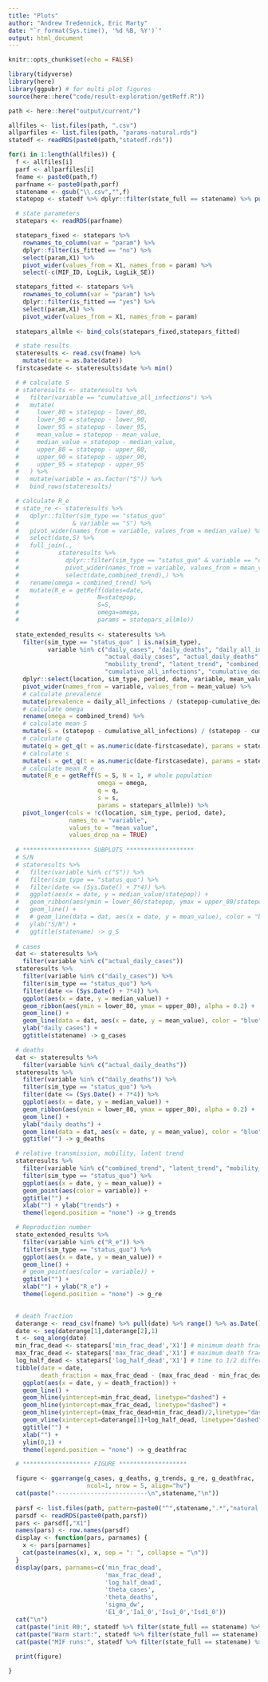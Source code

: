 ```yaml
---
title: "Plots"
author: "Andrew Tredennick, Eric Marty"
date: "`r format(Sys.time(), '%d %B, %Y')`"
output: html_document
---
```


```r
knitr::opts_chunk$set(echo = FALSE)

library(tidyverse)
library(here)
library(ggpubr) # for multi plot figures
source(here::here("code/result-exploration/getReff.R"))

path <- here::here("output/current/")

allfiles <- list.files(path, ".csv")
allparfiles <- list.files(path, "params-natural.rds")
statedf <- readRDS(paste0(path,"statedf.rds"))
```

```r
for(i in 1:length(allfiles)) {
  f <- allfiles[i]
  parf <- allparfiles[i]
  fname <- paste0(path,f)
  parfname <- paste0(path,parf)
  statename <- gsub("\\.csv","",f)
  statepop <- statedf %>% dplyr::filter(state_full == statename) %>% pull(total_pop)

  # state parameters
  statepars <- readRDS(parfname) 

  statepars_fixed <- statepars %>% 
    rownames_to_column(var = "param") %>% 
    dplyr::filter(is_fitted == "no") %>% 
    select(param,X1) %>% 
    pivot_wider(values_from = X1, names_from = param) %>% 
    select(-c(MIF_ID, LogLik, LogLik_SE))

  statepars_fitted <- statepars %>% 
    rownames_to_column(var = "param") %>% 
    dplyr::filter(is_fitted == "yes") %>% 
    select(param,X1) %>% 
    pivot_wider(values_from = X1, names_from = param)
  
  statepars_allmle <- bind_cols(statepars_fixed,statepars_fitted)

  # state results
  stateresults <- read.csv(fname) %>% 
    mutate(date = as.Date(date)) 
  firstcasedate <- stateresults$date %>% min()

  # # calculate S
  # stateresults <- stateresults %>% 
  #   filter(variable == "cumulative_all_infections") %>% 
  #   mutate(
  #     lower_80 = statepop - lower_80,
  #     lower_90 = statepop - lower_90,
  #     lower_95 = statepop - lower_95,
  #     mean_value = statepop - mean_value,
  #     median_value = statepop - median_value,
  #     upper_80 = statepop - upper_80,
  #     upper_90 = statepop - upper_90,
  #     upper_95 = statepop - upper_95
  #   ) %>% 
  #   mutate(variable = as.factor("S")) %>% 
  #   bind_rows(stateresults)

  # calculate R_e
  # state_re <- stateresults %>% 
  #   dplyr::filter(sim_type == "status_quo" 
  #               & variable == "S") %>% 
  #   pivot_wider(names_from = variable, values_from = median_value) %>% 
  #   select(date,S) %>% 
  #   full_join(.,
  #           stateresults %>% 
  #             dplyr::filter(sim_type == "status_quo" & variable == "combined_trend") %>% 
  #             pivot_wider(names_from = variable, values_from = mean_value) %>% 
  #             select(date,combined_trend),) %>% 
  #   rename(omega = combined_trend) %>% 
  #   mutate(R_e = getReff(dates=date,
  #                      N=statepop,
  #                      S=S,
  #                      omega=omega,
  #                      params = statepars_allmle))
  
  state_extended_results <- stateresults %>%
    filter(sim_type == "status_quo" | is.na(sim_type),
           variable %in% c("daily_cases", "daily_deaths", "daily_all_infections", 
                           "actual_daily_cases", "actual_daily_deaths",
                           "mobility_trend", "latent_trend", "combined_trend",
                           "cumulative_all_infections", "cumulative_deaths")) %>%
    dplyr::select(location, sim_type, period, date, variable, mean_value) %>% 
    pivot_wider(names_from = variable, values_from = mean_value) %>%
    # calculate prevalence
    mutate(prevalence = daily_all_infections / (statepop-cumulative_deaths)) %>% 
    # calculate omega
    rename(omega = combined_trend) %>% 
    # calculate mean S
    mutate(S = (statepop - cumulative_all_infections) / (statepop - cumulative_deaths)) %>% 
    # calculate q
    mutate(q = get_q(t = as.numeric(date-firstcasedate), params = statepars_allmle)) %>%
    # calculate s
    mutate(s = get_q(t = as.numeric(date-firstcasedate), params = statepars_allmle)) %>%
    # calculate mean R_e
    mutate(R_e = getReff(S = S, N = 1, # whole population
                         omega = omega,
                         q = q,
                         s = s,
                         params = statepars_allmle)) %>%
    pivot_longer(cols = !c(location, sim_type, period, date), 
                 names_to = "variable", 
                 values_to = "mean_value",
                 values_drop_na = TRUE)
  
  # ******************* SUBPLOTS ******************* 
  # S/N
  # stateresults %>%
  #   filter(variable %in% c("S")) %>%
  #   filter(sim_type == "status_quo") %>%
  #   filter(date <= (Sys.Date() + 7*4)) %>%
  #   ggplot(aes(x = date, y = median_value/statepop)) +
  #   geom_ribbon(aes(ymin = lower_80/statepop, ymax = upper_80/statepop), alpha = 0.2) +
  #   geom_line() +
  #   # geom_line(data = dat, aes(x = date, y = mean_value), color = "blue") +
  #   ylab("S/N") +
  #   ggtitle(statename) -> g_S
  
  # cases
  dat <- stateresults %>%
    filter(variable %in% c("actual_daily_cases"))
  stateresults %>%
    filter(variable %in% c("daily_cases")) %>%
    filter(sim_type == "status_quo") %>%
    filter(date <= (Sys.Date() + 7*4)) %>%
    ggplot(aes(x = date, y = median_value)) +
    geom_ribbon(aes(ymin = lower_80, ymax = upper_80), alpha = 0.2) +
    geom_line() +
    geom_line(data = dat, aes(x = date, y = mean_value), color = "blue") +
    ylab("daily cases") +
    ggtitle(statename) -> g_cases

  # deaths
  dat <- stateresults %>%
    filter(variable %in% c("actual_daily_deaths")) 
  stateresults %>%
    filter(variable %in% c("daily_deaths")) %>%
    filter(sim_type == "status_quo") %>%
    filter(date <= (Sys.Date() + 7*4)) %>%
    ggplot(aes(x = date, y = median_value)) +
    geom_ribbon(aes(ymin = lower_80, ymax = upper_80), alpha = 0.2) +
    geom_line() +
    ylab("daily deaths") +
    geom_line(data = dat, aes(x = date, y = mean_value), color = "blue") +
    ggtitle("") -> g_deaths

  # relative transmission, mobility, latent trend
  stateresults %>%
    filter(variable %in% c("combined_trend", "latent_trend", "mobility_trend")) %>%
    filter(sim_type == "status_quo") %>%
    ggplot(aes(x = date, y = mean_value)) +
    geom_point(aes(color = variable)) +
    ggtitle("") +
    xlab("") + ylab("trends") +
    theme(legend.position = "none") -> g_trends

  # Reproduction number
  state_extended_results %>%
    filter(variable %in% c("R_e")) %>%
    filter(sim_type == "status_quo") %>%
    ggplot(aes(x = date, y = mean_value)) +
    geom_line() +
    # geom_point(aes(color = variable)) +
    ggtitle("") +
    xlab("") + ylab("R_e") +
    theme(legend.position = "none") -> g_re
  

  # death fraction
  daterange <- read_csv(fname) %>% pull(date) %>% range() %>% as.Date()
  date <- seq(daterange[1],daterange[2],1)
  t <- seq_along(date)
  min_frac_dead <- statepars['min_frac_dead','X1'] # minimum death fraction
  max_frac_dead <- statepars['max_frac_dead','X1'] # maximum death fraction
  log_half_dead <- statepars['log_half_dead','X1'] # time to 1/2 difference between min and max
  tibble(date = date, 
         death_fraction = max_frac_dead - (max_frac_dead - min_frac_dead) * (t / (t + log_half_dead))) %>% 
    ggplot(aes(x = date, y = death_fraction)) +
    geom_line() +
    geom_hline(yintercept=min_frac_dead, linetype="dashed") +
    geom_hline(yintercept=max_frac_dead, linetype="dashed") +
    geom_hline(yintercept=(max_frac_dead+min_frac_dead)/2,linetype="dashed") + 
    geom_vline(xintercept=daterange[1]+log_half_dead, linetype="dashed") +
    ggtitle("") +
    xlab("") +
    ylim(0,1) +
    theme(legend.position = "none") -> g_deathfrac

  # ******************* FIGURE ******************* 

  figure <- ggarrange(g_cases, g_deaths, g_trends, g_re, g_deathfrac,
                      ncol=1, nrow = 5, align="hv")
  cat(paste("--------------------------\n",statename,"\n"))
  
  parsf <- list.files(path, pattern=paste0("^",statename,".*","natural.rds"))
  parsdf <- readRDS(paste0(path,parsf))
  pars <- parsdf[,"X1"]
  names(pars) <- row.names(parsdf)
  display <- function(pars, parnames) {
    x <- pars[parnames]
    cat(paste(names(x), x, sep = ": ", collapse = "\n"))
  }
  display(pars, parnames=c('min_frac_dead',
                           'max_frac_dead',
                           'log_half_dead',
                           'theta_cases',
                           'theta_deaths',
                           'sigma_dw',
                           'E1_0','Ia1_0','Isu1_0','Isd1_0'))
  cat("\n")
  cat(paste("init R0:", statedf %>% filter(state_full == statename) %>% pull(initR0),"\n"))
  cat(paste("Warm start:", statedf %>% filter(state_full == statename) %>% pull(init),"\n"))
  cat(paste("MIF runs:", statedf %>% filter(state_full == statename) %>% pull(mifruns),"\n"))
  
  print(figure)

}



```




